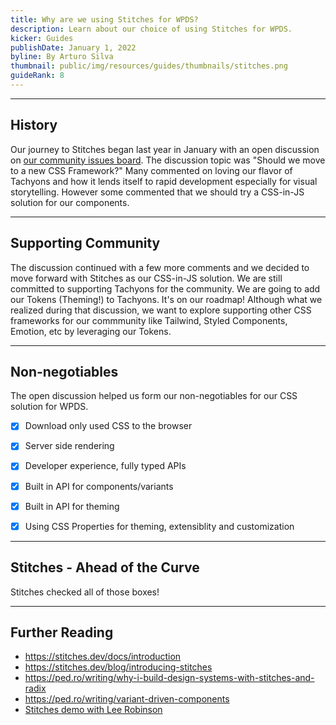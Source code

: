 ```yaml
---
title: Why are we using Stitches for WPDS?
description: Learn about our choice of using Stitches for WPDS.
kicker: Guides
publishDate: January 1, 2022
byline: By Arturo Silva
thumbnail: public/img/resources/guides/thumbnails/stitches.png
guideRank: 8
---
```


---

## History

Our journey to Stitches began last year in January with an open discussion on [our community issues board](https://github.com/WPMedia/site-components/issues/584). The discussion topic was "Should we move to a new CSS Framework?" Many commented on loving our flavor of Tachyons and how it lends itself to rapid development especially for visual storytelling. However some commented that we should try a CSS-in-JS solution for our components.

---

## Supporting Community

The discussion continued with a few more comments and we decided to move forward with Stitches as our CSS-in-JS solution. We are still committed to supporting Tachyons for the community. We are going to add our Tokens (Theming!) to Tachyons. It's on our roadmap! Although what we realized during that discussion, we want to explore supporting other CSS frameworks for our commmunity like Tailwind, Styled Components, Emotion, etc by leveraging our Tokens.

---

## Non-negotiables

The open discussion helped us form our non-negotiables for our CSS solution for WPDS.

- [x] Download only used CSS to the browser

- [x] Server side rendering

- [x] Developer experience, fully typed APIs

- [x] Built in API for components/variants

- [x] Built in API for theming

- [x] Using CSS Properties for theming, extensiblity and customization

---

## Stitches - Ahead of the Curve

Stitches checked all of those boxes!

---

## Further Reading

- https://stitches.dev/docs/introduction
- https://stitches.dev/blog/introducing-stitches
- https://ped.ro/writing/why-i-build-design-systems-with-stitches-and-radix
- https://ped.ro/writing/variant-driven-components
- [Stitches demo with Lee Robinson](https://www.youtube.com/watch?t=1471&v=Gw28VgyKGkw&feature=youtu.be)
